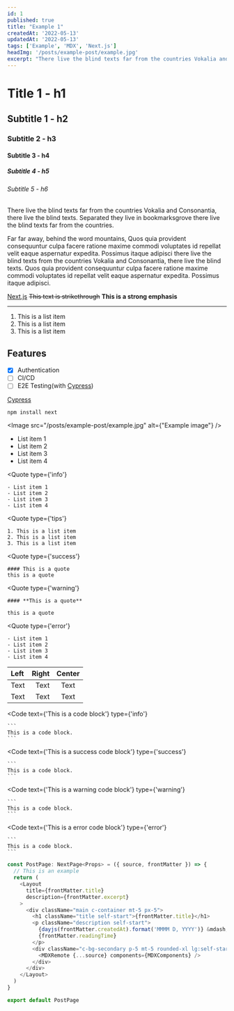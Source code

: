 ```yaml
---
id: 1
published: true
title: "Example 1"
createdAt: '2022-05-13'
updatedAt: '2022-05-13'
tags: ['Example', 'MDX', 'Next.js']
headImg: '/posts/example-post/example.jpg'
excerpt: "There live the blind texts far from the countries Vokalia and Consonantia, there live the blind texts. Separated they live in bookmarksgrove there live the blind texts far from the countries."
---
```


# Title 1 - h1

## Subtitle 1 - h2

### Subtitle 2 - h3

#### Subtitle 3 - h4

##### Subtitle 4 - h5

###### Subtitle 5 - h6

There live the blind texts far from the countries Vokalia and Consonantia, there live the blind texts. Separated they live in bookmarksgrove there live the blind texts far from the countries.

Far far away, behind the word mountains, Quos quia provident consequuntur culpa facere ratione maxime commodi voluptates id repellat velit eaque aspernatur expedita. Possimus itaque adipisci there live the blind texts from the countries Vokalia and Consonantia, there live the blind texts. Quos quia provident consequuntur culpa facere ratione maxime commodi voluptates id repellat velit eaque aspernatur expedita. Possimus itaque adipisci.

[Next.js](https://nextjs.org/) ~~This text is strikethrough~~ **This is a strong emphasis**

---

1. This is a list item
2. This is a list item
3. This is a list item

## Features
- [X] Authentication
- [ ] CI/CD
- [ ] E2E Testing(with [Cypress](https://www.cypress.io/))

[Cypress](https://www.cypress.io/)

`npm install next`

<Image
    src="/posts/example-post/example.jpg"
    alt={"Example image"}
/>

 - List item 1
 - List item 2
 - List item 3
 - List item 4

<Quote
    type={'info'}
>
    - List item 1
    - List item 2
    - List item 3
    - List item 4
</Quote>

<Quote
    type={'tips'}
>
    1. This is a list item
    2. This is a list item
    3. This is a list item
</Quote>

<Quote
    type={'success'}
>
    #### This is a quote
    this is a quote
</Quote>

<Quote
    type={'warning'}
>
    #### **This is a quote**

    this is a quote
</Quote>

<Quote
    type={'error'}
>
    - List item 1
    - List item 2
    - List item 3
    - List item 4
</Quote>


| Left    | Right    | Center    |
| :-----  | -----:   | :----:    |
| Text    | Text     | Text      |
| Text    | Text     | Text      |

<Code
    text={'This is a code block'}
    type={'info'}
>
    ```
    This is a code block.
    ```
</Code>

<Code
    text={'This is a success code block'}
    type={'success'}
>
    ```
    This is a code block.
    ```
</Code>

<Code
    text={'This is a warning code block'}
    type={'warning'}
>
    ```
    This is a code block.
    ```
</Code>

<Code
    text={'This is a error code block'}
    type={'error'}
>
    ```
    This is a code block.
    ```
</Code>

```javascript
const PostPage: NextPage<Props> = ({ source, frontMatter }) => {
  // This is an example
  return (
    <Layout
      title={frontMatter.title}
      description={frontMatter.excerpt}
    >
      <div className="main c-container mt-5 px-5">
        <h1 className="title self-start">{frontMatter.title}</h1>
        <p className="description self-start">
          {dayjs(frontMatter.createdAt).format('MMMM D, YYYY')} &mdash;{' '}
          {frontMatter.readingTime}
        </p>
        <div className="c-bg-secondary p-5 mt-5 rounded-xl lg:self-start lg:w-[80%] content w-full self-center mx-auto lg:ml-2">
          <MDXRemote {...source} components={MDXComponents} />
        </div>
      </div>
    </Layout>
  )
}

export default PostPage
```
